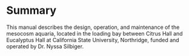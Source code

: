 # Summary

This manual describes the design, operation, and maintenance of the mesocosm aquaria, located in the loading bay between 
Citrus Hall and Eucalyptus Hall at California State University, Northridge, funded and operated by Dr. Nyssa Silbiger.
